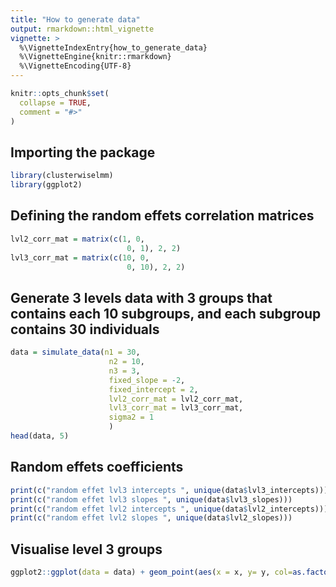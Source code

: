 ```yaml
---
title: "How to generate data"
output: rmarkdown::html_vignette
vignette: >
  %\VignetteIndexEntry{how_to_generate_data}
  %\VignetteEngine{knitr::rmarkdown}
  %\VignetteEncoding{UTF-8}
---
```


```r
knitr::opts_chunk$set(
  collapse = TRUE,
  comment = "#>"
)
```
## Importing the package
```r
library(clusterwiselmm)
library(ggplot2)
```
## Defining the random effets correlation matrices
```r
lvl2_corr_mat = matrix(c(1, 0,
                          0, 1), 2, 2)
lvl3_corr_mat = matrix(c(10, 0,
                          0, 10), 2, 2)
```
## Generate 3 levels data with 3 groups that contains each 10 subgroups, and each subgroup contains 30 individuals
```r
data = simulate_data(n1 = 30,
                      n2 = 10,
                      n3 = 3,
                      fixed_slope = -2,
                      fixed_intercept = 2,
                      lvl2_corr_mat = lvl2_corr_mat,
                      lvl3_corr_mat = lvl3_corr_mat,
                      sigma2 = 1
                      )
head(data, 5)
```
## Random effets coefficients
```r
print(c("random effet lvl3 intercepts ", unique(data$lvl3_intercepts)))
print(c("random effet lvl3 slopes ", unique(data$lvl3_slopes)))
print(c("random effet lvl2 intercepts ", unique(data$lvl2_intercepts)))
print(c("random effet lvl2 slopes ", unique(data$lvl2_slopes)))
```
## Visualise level 3 groups
```r
ggplot2::ggplot(data = data) + geom_point(aes(x = x, y= y, col=as.factor(lvl3))) + ggtitle("level 3 groupes")

```


